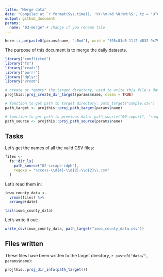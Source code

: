 ```yaml
---
title: "Merge data"
date: "Compiled at `r format(Sys.time(), '%Y-%m-%d %H:%M:%S', tz = 'UTC')` UTC"
output: github_document
params:
  name: "03-merge" # change if you rename file
---
```


```r
here::i_am(paste0(params$name, ".Rmd"), uuid = "395c01d6-11f2-4832-9c79-3089737223b8")
```

The purpose of this document is to merge the daily datasets.

```r
library("conflicted")
library("fs")
library("readr")
library("purrr")
library("dplyr")
library("vroom")
```

```r
# create or *empty* the target directory, used to write this file's data: 
projthis::proj_create_dir_target(params$name, clean = TRUE)

# function to get path to target directory: path_target("sample.csv")
path_target <- projthis::proj_path_target(params$name)

# function to get path to previous data: path_source("00-import", "sample.csv")
path_source <- projthis::proj_path_source(params$name)
```

## Tasks

Let's get the names of all the valid CSV files:

```r
files <- 
  fs::dir_ls(
    path_source("02-scrape-idph"), 
    regexp = "access-\\d{4}-\\d{2}-\\d{2}\\.csv"
  )
```

Let's read them in:

```r
iowa_county_data <- 
  vroom(files) %>%
  arrange(date)

tail(iowa_county_data)
```

Let's write it out:

```r
write_csv(iowa_county_data, path_target("iowa_county_data.csv"))
```

## Files written

These files have been written to the target directory, ```r paste0("data/", params$name)```:

```r
projthis::proj_dir_info(path_target())
```
